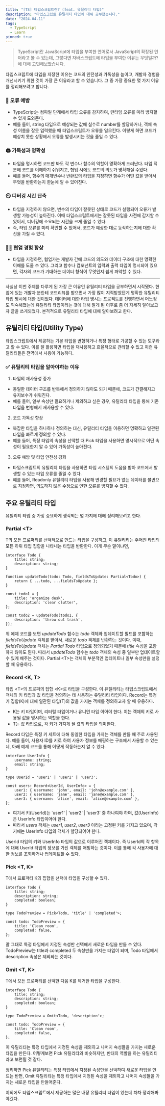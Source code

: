 ```yaml
---
title: "[TS] 타입스크립트란? (feat. 유틸리티 타입)"
description: "타입스크립트 유틸리티 타입에 대해 공부했습니다."
date: "2024.04.11"
tags:
  - TypeScript
  - Learn
pinned: true
---
```


> TypeScript란 JavaScript에 타입을 부여한 언어로서 JavaScript의 확장된 언어라고 볼 수 있는데, 그렇다면 자바스크립트에 타입을 부여한 이유는 무엇일까? 에 대해 고민해보았습니다.

타입스크립트에 타입을 지정한 이유는 코드의 안전성과 가독성을 높이고, 개발자 경험을 개선시키기 위한 것이 가장 큰 이유라고 할 수 있습니다. 그 중 가장 중요한 몇 가지 이유를 정리해보려고 합니다.

### 🔧 오류 예방

- TypeScript는 컴파일 단계에서 타입 오류를 감지하여, 런타임 오류를 미리 방지할 수 있게 도와준다.
- 예를 들어, string 타입으로 예상되는 값에 실수로 number를 할당하거나, 객체 속성 이름을 잘못 입력했을 때 타입스크립트가 오류를 일으킨다. 이렇게 하면 코드가 예상치 못한 상황에서 오류를 발생시키는 것을 줄일 수 있다.

### 🖨️ 가독성과 명확성

- 타입을 명시하면 코드만 봐도 각 변수나 함수의 역할이 명확하게 드러난다. 타입 덕분에 코드를 이해하기 쉬워지고, 협업 시에도 코드의 의도가 명확해질 수있다.
- 예를 들어, 함수의 매개변수나 반환값의 타입을 지정하면 함수가 어떤 값을 받아서 무엇을 반환하는지 한눈에 알 수 있어진다.

### ⏲️ 디버깅 시간 단축

- 타입을 지정하지 않으면, 변수의 타입이 잘못된 상태로 코드가 실행되어 오류가 발생할 가능성이 높아진다. 이때 타입스크립트에서는 잘못된 타입을 사전에 감지할 수 있어서, 디버깅에 소요되는 시간을 크게 줄일 수 있다.
- 즉, 타입 오류를 미리 확인할 수 있어서, 코드가 예상한 대로 동작하는지에 대한 확신을 가질 수 있다.

### 👩‍💻 협업 경험 향상

- 타입을 지정하면, 협업가는 개발자 간에 코드의 의도와 데이터 구조에 대한 명확한 이해를 도울 수 있다. 그리고 함수나 컴포넌트의 입력과 출력 타입이 명시되어 있으면, 각자의 코드가 기대하는 데이터 형식이 무엇인지 쉽게 파악할 수 있다.

-----

사실상 이번 주제를 다루게 된 가장 큰 이유인 유틸리티 타입을 공부하면서 시작됐다.
현업에 있는 개발자 분한테 코드리뷰를 받으면서 가장 많이 지적받았던게 명확한 유틸리티 타입 명시에 대한 것이었다.
데이터에 대한 타입 명시는 프로젝트를 진행하면서 어느정도 익숙해졌는데 유틸리티 타입이라는 것에 대해 알게 된 이후로 좀 더 자세히 알아보고자 글을 쓰게되었다.
본격적으로 유틸리티 타입에 대해 알아보려고 한다.

## 유틸리티 타입(Utility Type)

타입스크립트에서 제공하는 기본 타입을 변형하거나 특정 형태로 가공할 수 있는 도구라고 할 수 있다. 이를 잘 활용하면 타입을 재사용하고 효율적으로 관리할 수 있고 이런 유틸리티들은 전역에서 사용이 가능하다.

### ✅ 유틸리티 타입을 알아야하는 이유

1. 타입의 재사용성 증가

- 동일한 데이터 구조를 반복해서 정의하지 않아도 되기 때문에, 코드가 간결해지고 유지보수가 쉬워진다.
- 예를 들어, 일부 속성만 필요하거나 제외하고 싶은 경우, 유틸리티 타입을 통해 기존 타입을 변형해서 재사용할 수 있다.

2. 코드 가독성 향상

- 복잡한 타입을 하나하나 정의하는 대신, 유틸리티 타입을 이용하면 명확하고 일관된 타입을 빠르게 정의할 수 있다.
- 예를 들어, 특정 타입의 속성을 선택할 때 Pick 타입을 사용하면 명시적으로 어떤 속성이 필요한지 알 수 있어 가독성이 높아진다.

3. 오류 예방 및 타입 안전성 강화

- 타입스크립트의 유틸리티 타입을 사용하면 타입 시스템의 도움을 받아 코드에서 발생할 수 있는 타입 오류를 줄일 수 있다.
- 예를 들어, Readonly 유틸리티 타입을 사용해 변경할 필요가 없는 데이터를 불변으로 지정하면, 의도하지 않은 수정으로 인한 오류를 방지할 수 있다.

## 주요 유틸리티 타입

유틸리티 타입 중 가장 중요하게 생각되는 몇 가지에 대해 정리해보려고 한다.

### Partial &lt;T&gt;

T의 모든 프로퍼티를 선택적으로 만드는 타입을 구성하고, 이 유틸리티는 주어진 타입의 모든 하위 타입 집합을 나타내는 타입을 반환한다.
이게 무슨 말이냐면,

```
interface Todo {
    title: string;
    description: string;
}

function updateTodo(todo: Todo, fieldsToUpdate: Partial<Todo>) {
    return { ...todo, ...fieldsToUpdate };
}

const todo1 = {
    title: 'organize desk',
    description: 'clear clutter',
};

const todo2 = updateTodo(todo1, {
    description: 'throw out trash',
});
```

위 예제 코드를 보면 _updateTodo_ 함수는 _todo_ 객체와 업데이트할 필드를 포함하는 _fieldsToUpdate_ 객체를 받아서, 새로운 _todo_ 객체를 반환하는 것이다. 이때, _fieldsToUpdate_ 객체는 _Partial Todo_ 타입으로 정의되었기 때문에 _title_ 속성을 포함하지 않아도 된다.
따라서 _updateTodo_ 함수는 _todo_ 객체의 속성 중 일부만 업데이트할 수 있게 해주는 것이다. Partial &lt;T&gt;는 객체의 부분적인 업데이트나 일부 속성만을 설정할 때 유용하다.

### Record &lt;K, T&gt;
타입 &lt;T&gt;의 프로퍼의 집합 &lt;K&gt;로 타입을 구성한다. 이 유틸리티는 타입스크립트에서 객체의 키 타입과 값 타입을 정의하는 데 사용하는 유틸리티 타입이다. Record는 특정 키 집합(K)에 대해 일관된 타입(T)의 값을 가지는 객체를 정의하고자 할 때 유용하다.

- K는 키 타입이며, 리터럴 타입이거나 유니언 타입 이어야 한다. 이는 객체의 키로 사용될 값을 명시하는 역할을 한다.
- T는 값 타입으로, 각 키가 가지게 될 값의 타입을 의미한다.

Record 타입은 특정 키 세트에 대해 동일한 타입을 가지는 객체를 만들 때 주로 사용된다. 예를 들어, 사용자 ID를 키로 하여 사용자 정보를 매핑하는 구조에서 사용할 수 있는데,
아래 예제 코드를 통해 어떻게 작동하는지 알 수 있다.

```
interface UserInfo {
    username: string;
    email: string;
}

type UserId = 'user1' | 'user2' | 'user3';

const users: Record<UserId, UserInfo> = {
    user1: { username: 'john', email: 'john@example.com' },
    user2: { username: 'jane', email: 'jane@example.com' },
    user3: { username: 'alice', email: 'alice@example.com' },
};
```

- 여기서 키(UserId)는 'user1' | 'user2' | 'user3' 중 하나여야 하며, 값(UserInfo)은 UserInfo 타입이어야 한다.
- 따라서 _users_ 객체는 _user1_, _user2_, _user3_ 이라는 고정된 키를 가지고 있으며, 각 키에는 UserInfo 타입의 객체가 할당되어야 한다.

UserId 타입의 키와 UserInfo 타입의 값으로 이루어진 객체이다. 즉 UserId의 각 항목에 대해 UserId 타입의 정보를 가진 객체를 매핑하는 것이다. 이를 통해 각 사용자에 대한 정보를 조회하거나 업데이트할 수 있다.

### Pick &lt;T, K&gt;
T에서 프로퍼티 K의 집합을 선택에 타입을 구성할 수 있다.

```
interface Todo {
    title: string;
    description: string;
    completed: boolean;
}

type TodoPreview = Pick<Todo, 'title' | 'completed'>;

const todo: TodoPreview = {
    title: 'Clean room',
    completed: false,
};
```

말 그대로 특정 타입에서 지정된 속성만 선택해서 새로운 타입을 만들 수 있다. TodoPreview는 title과 completed 두 속성만을 가지는 타입이 되며, Todo 타입에서 description 속성은 제외되는 것이다.

### Omit &lt;T, K&gt;

T에서 모든 프로퍼티를 선택한 다음 K를 제거한 타입을 구성한다.

```
interface Todo {
    title: string;
    description: string;
    completed: boolean;
}

type TodoPreview = Omit<Todo, 'description'>;

const todo: TodoPreview = {
    title: 'Clean room',
    completed: false,
};
```

이 유틸리티는 특정 타입에서 지정된 속성을 제외하고 나머지 속성들을 가지는 새로운 타입을 만든다. 어떻게보면 Pick 유틸리티와 비슷하지만, 반대의 역할을 하는 유틸리티라고 보면될 것 같다.

정리하면 Pick 유틸리티는 특정 타입에서 지정된 속성만을 선택하여 새로운 타입을 만드는 반면, Omit 유틸리티는 특정 타입에서 지정된 속성을 제외하고 나머지 속성들을 가지는 새로운 타입을 만들어준다.

이외에도 타입스크립트에서 제공하는 많은 내장 유틸리티 타입이 있는데 차차 정리해봐야겠다.
